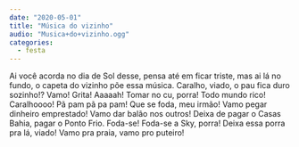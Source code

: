 ```yaml
---
date: "2020-05-01"
title: "Música do vizinho"
audio: "Musica+do+vizinho.ogg"
categories:
  - festa
---
```


<Transcription>
  Ai você acorda no dia de Sol desse, pensa até em ficar triste, mas ai lá no fundo, o capeta do vizinho põe essa música. Caralho, viado, o pau fica duro sozinho!? Vamo! Grita! Aaaaah! Tomar no cu, porra! Todo mundo rico! Caralhoooo! Pã pam pã pa pam! Que se foda, meu irmão! Vamo pegar dinheiro emprestado! Vamo dar balão nos outros! Deixa de pagar o Casas Bahia, pagar o Ponto Frio. Foda-se! Foda-se a Sky, porra! Deixa essa porra pra lá, viado! Vamo pra praia, vamo pro puteiro!
</Transcription>